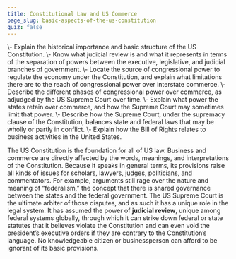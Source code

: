 ```yaml
---
title: Constitutional Law and US Commerce
page_slug: basic-aspects-of-the-us-constitution
quiz: false
---
```

<div className="content-chunk" data-subsection-id = "Introduction-54pt">
<Info title="LEARNING OBJECTIVES">\- Explain the historical importance and basic structure of the US Constitution.  
\- Know what judicial review is and what it represents in terms of the separation of powers between the executive, legislative, and judicial branches of government.  
\- Locate the source of congressional power to regulate the economy under the Constitution, and explain what limitations there are to the reach of congressional power over interstate commerce.  
\- Describe the different phases of congressional power over commerce, as adjudged by the US Supreme Court over time.  
\- Explain what power the states retain over commerce, and how the Supreme Court may sometimes limit that power.  
\- Describe how the Supreme Court, under the supremacy clause of the Constitution, balances state and federal laws that may be wholly or partly in conflict.  
\- Explain how the Bill of Rights relates to business activities in the United States.</Info>

The US Constitution is the foundation for all of US law. Business and commerce are directly affected by the words, meanings, and interpretations of the Constitution. Because it speaks in general terms, its provisions raise all kinds of issues for scholars, lawyers, judges, politicians, and commentators. For example, arguments still rage over the nature and meaning of “federalism,” the concept that there is shared governance between the states and the federal government. The US Supreme Court is the ultimate arbiter of those disputes, and as such it has a unique role in the legal system. It has assumed the power of **judicial review**, unique among federal systems globally, through which it can strike down federal or state statutes that it believes violate the Constitution and can even void the president’s executive orders if they are contrary to the Constitution’s language. No knowledgeable citizen or businessperson can afford to be ignorant of its basic provisions.
</div>
